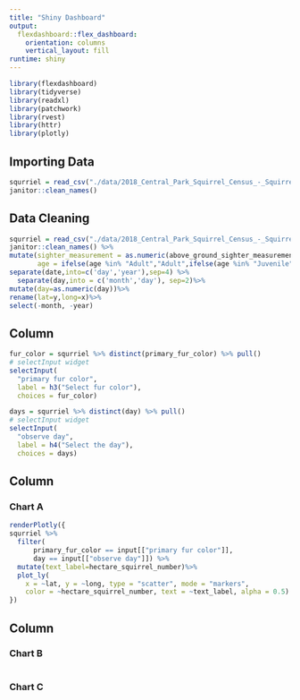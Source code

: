 ```yaml
---
title: "Shiny Dashboard"
output: 
  flexdashboard::flex_dashboard:
    orientation: columns
    vertical_layout: fill
runtime: shiny
---
```


```r
library(flexdashboard)
library(tidyverse)
library(readxl)
library(patchwork)
library(rvest)
library(httr)
library(plotly)
```

## Importing Data

```r

squrriel = read_csv("./data/2018_Central_Park_Squirrel_Census_-_Squirrel_Data.csv") %>% 
janitor::clean_names()  
```


## Data Cleaning


```r
squrriel = read_csv("./data/2018_Central_Park_Squirrel_Census_-_Squirrel_Data.csv") %>% 
janitor::clean_names() %>% 
mutate(sighter_measurement = as.numeric(above_ground_sighter_measurement),
       age = ifelse(age %in% "Adult","Adult",ifelse(age %in% "Juvenile","Juvenile","Unknown")))%>%
separate(date,into=c('day','year'),sep=4) %>% 
  separate(day,into = c('month','day'), sep=2)%>%
mutate(day=as.numeric(day))%>%
rename(lat=y,long=x)%>%
select(-month, -year)

```


Column {.sidebar}
-----------------------------------------------------------------------

```r
fur_color = squrriel %>% distinct(primary_fur_color) %>% pull()
# selectInput widget
selectInput(
  "primary fur color", 
  label = h3("Select fur color"),
  choices = fur_color)

days = squrriel %>% distinct(day) %>% pull()
# selectInput widget
selectInput(
  "observe day", 
  label = h4("Select the day"),
  choices = days)

```

Column {data-width=650}
-----------------------------------------------------------------------

### Chart A

```r
renderPlotly({ 
squrriel %>%
  filter(
      primary_fur_color == input[["primary fur color"]], 
      day == input[["observe day"]]) %>% 
  mutate(text_label=hectare_squirrel_number)%>%
  plot_ly(
    x = ~lat, y = ~long, type = "scatter", mode = "markers",
    color = ~hectare_squirrel_number, text = ~text_label, alpha = 0.5)
})
```

Column {data-width=350}
-----------------------------------------------------------------------

### Chart B

```r

```

### Chart C

```r

```